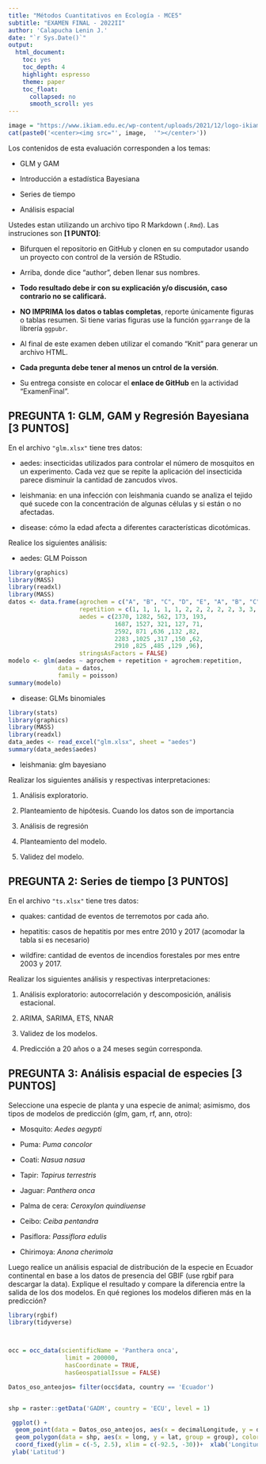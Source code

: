---
title: "Métodos Cuantitativos en Ecología - MCE5"
subtitle: "EXAMEN FINAL - 2022II"
author: 'Calapucha Lenin J.'
date: "`r Sys.Date()`"
output:
  html_document:
    toc: yes
    toc_depth: 4
    highlight: espresso
    theme: paper
    toc_float:
      collapsed: no
      smooth_scroll: yes
---

```{r echo = FALSE, results = 'asis'}
image = "https://www.ikiam.edu.ec/wp-content/uploads/2021/12/logo-ikiam-1.png"
cat(paste0('<center><img src="', image,  '"></center>')) 
```

Los contenidos de esta evaluación corresponden a los temas:

-   GLM y GAM

-   Introducción a estadística Bayesiana

-   Series de tiempo

-   Análisis espacial


Ustedes estan utilizando un archivo tipo R Markdown (`.Rmd`). Las instruciones son **[1 PUNTO]**:

-   Bifurquen el repositorio en GitHub y clonen en su computador usando un proyecto con control de la versión de RStudio.

-   Arriba, donde dice "author", deben llenar sus nombres.

-   **Todo resultado debe ir con su explicación y/o discusión, caso contrario no se calificará.**

-   **NO IMPRIMA los datos o tablas completas**, reporte únicamente figuras o tablas resumen. Si tiene varias figuras use la función `ggarrange` de la librería `ggpubr`.  

-   Al final de este examen deben utilizar el comando "Knit" para generar un archivo HTML.

-   **Cada pregunta debe tener al menos un cntrol de la versión**.

-   Su entrega consiste en colocar el **enlace de GitHub** en la actividad "ExamenFinal".

## **PREGUNTA 1: GLM, GAM y Regresión Bayesiana [3 PUNTOS]**

En el archivo `"glm.xlsx"` tiene tres datos: 

- aedes: insecticidas utilizados para controlar el número de mosquitos en un experimento. Cada vez que se repite la aplicación del insecticida parece disminuir la cantidad de zancudos vivos.

- leishmania: en una infección con leishmania cuando se analiza el tejido qué sucede con la concentración de algunas células y si están o no afectadas. 

- disease: cómo la edad afecta a diferentes características dicotómicas. 

Realice los siguientes análisis: 

- aedes: GLM Poisson
```{r}
library(graphics)
library(MASS)
library(readxl)
library(MASS)
datos <- data.frame(agrochem = c("A", "B", "C", "D", "E", "A", "B", "C", "D", "E", "A", "B", "C", "D", "E", "A", "B", "C", "D", "E", "A", "B", "C", "D", "E"),
                    repetition = c(1, 1, 1, 1, 1, 2, 2, 2, 2, 2, 3, 3, 3, 3, 3, 4, 4, 4, 4, 4, 5, 5, 5, 5, 5),
                    aedes = c(2370, 1282, 562, 173, 193,
                              1687, 1527, 321, 127, 71,
                              2592, 871 ,636 ,132 ,82,
                              2283 ,1025 ,317 ,150 ,62,
                              2910 ,825 ,485 ,129 ,96),
                    stringsAsFactors = FALSE)
modelo <- glm(aedes ~ agrochem + repetition + agrochem:repetition,
              data = datos,
              family = poisson)
summary(modelo)
```


- disease: GLMs binomiales
```{r}
library(stats)
library(graphics)
library(MASS)
library(readxl)
data_aedes <- read_excel("glm.xlsx", sheet = "aedes")
summary(data_aedes$aedes)
```


- leishmania: glm bayesiano

Realizar los siguientes análisis y respectivas interpretaciones: 

1. Análisis exploratorio.

2. Planteamiento de hipótesis.
Cuando los datos son de importancia 

3. Análisis de regresión 

4. Planteamiento del modelo. 

5. Validez del modelo.





## **PREGUNTA 2: Series de tiempo [3 PUNTOS]**

En el archivo `"ts.xlsx"` tiene tres datos: 

- quakes: cantidad de eventos de terremotos por cada año.

- hepatitis: casos de hepatitis por mes entre 2010 y 2017 (acomodar la tabla si es necesario) 

- wildfire: cantidad de eventos de incendios forestales por mes entre 2003 y 2017.



Realizar los siguientes análisis y respectivas interpretaciones: 

1. Análisis exploratorio: autocorrelación y descomposición, análisis estacional.

2. ARIMA, SARIMA, ETS, NNAR

3. Validez de los modelos.

4. Predicción a 20 años o a 24 meses según corresponda. 



## **PREGUNTA 3: Análisis espacial de especies [3 PUNTOS]**

Seleccione una especie de planta y una especie de animal; asimismo, dos tipos de modelos de predicción (glm, gam, rf, ann, otro): 

- Mosquito: *Aedes aegypti*

- Puma: *Puma concolor*

- Coati: *Nasua nasua*

- Tapir: *Tapirus terrestris*

- Jaguar: *Panthera onca*

- Palma de cera: *Ceroxylon quindiuense*

- Ceibo: *Ceiba pentandra* 

- Pasiflora: *Passiflora edulis*

- Chirimoya: *Anona cherimola*

Luego realice un análisis espacial de distribución de la especie en Ecuador continental en base a los datos de presencia del GBIF (use rgbif para descargar la data). Explique el resultado y compare la diferencia entre la salida de los dos modelos. En qué regiones los modelos difieren más en la predicción?   
```{r}
library(rgbif)
library(tidyverse)



occ = occ_data(scientificName = 'Panthera onca', 
                limit = 200000, 
                hasCoordinate = TRUE, 
                hasGeospatialIssue = FALSE)

Datos_oso_anteojos= filter(occ$data, country == 'Ecuador')


shp = raster::getData('GADM', country = 'ECU', level = 1)

 ggplot() +
  geom_point(data = Datos_oso_anteojos, aes(x = decimalLongitude, y = decimalLatitude), color = 'black') +
  geom_polygon(data = shp, aes(x = long, y = lat, group = group), color = 'grey', fill = NA) +
  coord_fixed(ylim = c(-5, 2.5), xlim = c(-92.5, -30))+  xlab('Longitud') +
 ylab('Latitud')
```

